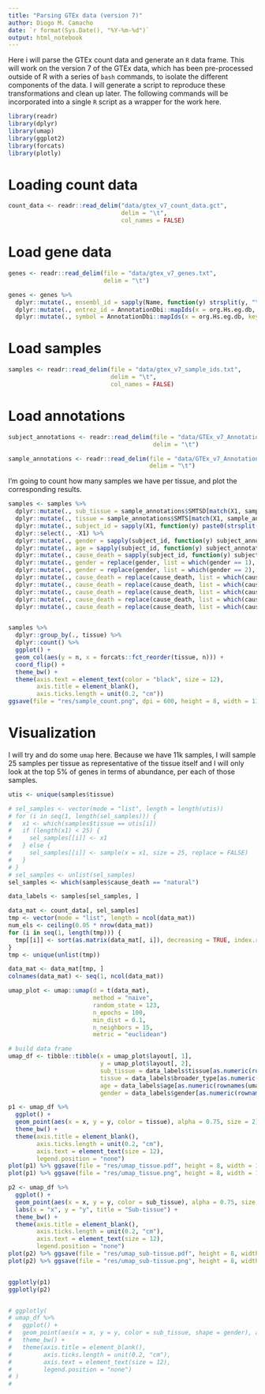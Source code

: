 ```yaml
---
title: "Parsing GTEx data (version 7)"
author: Diogo M. Camacho
date: `r format(Sys.Date(), "%Y-%m-%d")`
output: html_notebook
---
```


Here i will parse the GTEx count data and generate an `R` data frame. This will work on the version 7 of the GTEx data, which has been pre-processed outside of R with a series of `bash` commands, to isolate the different components of the data. I will generate a script to reproduce these transformations and clean up later. The following commands will be incorporated into a single `R` script as a wrapper for the work here.
 
```r
library(readr)
library(dplyr)
library(umap)
library(ggplot2)
library(forcats)
library(plotly)
```

# Loading count data
```r
count_data <- readr::read_delim("data/gtex_v7_count_data.gct", 
                                delim = "\t", 
                                col_names = FALSE)
```

# Load gene data
```r
genes <- readr::read_delim(file = "data/gtex_v7_genes.txt", 
                           delim = "\t")

genes <- genes %>% 
  dplyr::mutate(., ensembl_id = sapply(Name, function(y) strsplit(y, "\\.")[[1]][1])) %>% 
  dplyr::mutate(., entrez_id = AnnotationDbi::mapIds(x = org.Hs.eg.db, keys = ensembl_id, keytype = "ENSEMBL", column = "ENTREZID")) %>% 
  dplyr::mutate(., symbol = AnnotationDbi::mapIds(x = org.Hs.eg.db, keys = ensembl_id, keytype = "ENSEMBL", column = "SYMBOL"))
```

# Load samples
```r
samples <- readr::read_delim(file = "data/gtex_v7_sample_ids.txt", 
                             delim = "\t", 
                             col_names = FALSE)
```

# Load annotations
```r
subject_annotations <- readr::read_delim(file = "data/GTEx_v7_Annotations_SubjectPhenotypesDS.txt", 
                                         delim = "\t")

sample_annotations <- readr::read_delim(file = "data/GTEx_v7_Annotations_SampleAttributesDS.txt", 
                                        delim = "\t")
```

I'm going to count how many samples we have per tissue, and plot the corresponding results.

```r
samples <- samples %>% 
  dplyr::mutate(., sub_tissue = sample_annotations$SMTSD[match(X1, sample_annotations$SAMPID)]) %>%
  dplyr::mutate(., tissue = sample_annotations$SMTS[match(X1, sample_annotations$SAMPID)]) %>%
  dplyr::mutate(., subject_id = sapply(X1, function(y) paste0(strsplit(y, "-")[[1]][c(1,2)], collapse = "-"))) %>%
  dplyr::select(., -X1) %>%
  dplyr::mutate(., gender = sapply(subject_id, function(y) subject_annotations$SEX[subject_annotations$SUBJID == y])) %>%
  dplyr::mutate(., age = sapply(subject_id, function(y) subject_annotations$AGE[subject_annotations$SUBJID == y])) %>%
  dplyr::mutate(., cause_death = sapply(subject_id, function(y) subject_annotations$DTHHRDY[subject_annotations$SUBJID == y])) %>% 
  dplyr::mutate(., gender = replace(gender, list = which(gender == 1), "male")) %>%
  dplyr::mutate(., gender = replace(gender, list = which(gender == 2), "female")) %>%
  dplyr::mutate(., cause_death = replace(cause_death, list = which(cause_death == 0), "ventilator")) %>%
  dplyr::mutate(., cause_death = replace(cause_death, list = which(cause_death == 1), "violent")) %>%
  dplyr::mutate(., cause_death = replace(cause_death, list = which(cause_death == 2), "natural")) %>%
  dplyr::mutate(., cause_death = replace(cause_death, list = which(cause_death == 3), "intermediate")) %>%
  dplyr::mutate(., cause_death = replace(cause_death, list = which(cause_death == 4), "slow"))


samples %>%
  dplyr::group_by(., tissue) %>%
  dplyr::count() %>%
  ggplot() + 
  geom_col(aes(y = n, x = forcats::fct_reorder(tissue, n))) +
  coord_flip() + 
  theme_bw() + 
  theme(axis.text = element_text(color = "black", size = 12),
        axis.title = element_blank(),
        axis.ticks.length = unit(0.2, "cm"))
ggsave(file = "res/sample_count.png", dpi = 600, height = 8, width = 11)

```


# Visualization
I will try and do some `umap` here. Because we have 11k samples, I will sample 25 samples per tissue as representative of the tissue itself and I will only look at the top 5% of genes in terms of abundance, per each of those samples.

```r
utis <- unique(samples$tissue)

# sel_samples <- vector(mode = "list", length = length(utis))
# for (i in seq(1, length(sel_samples))) {
#   x1 <- which(samples$tissue == utis[i])
#   if (length(x1) < 25) {
#     sel_samples[[i]] <- x1
#   } else {
#     sel_samples[[i]] <- sample(x = x1, size = 25, replace = FALSE)
#   }
# }
# sel_samples <- unlist(sel_samples)
sel_samples <- which(samples$cause_death == "natural")

data_labels <- samples[sel_samples, ]

data_mat <- count_data[, sel_samples]
tmp <- vector(mode = "list", length = ncol(data_mat))
num_els <- ceiling(0.05 * nrow(data_mat))
for (i in seq(1, length(tmp))) {
  tmp[[i]] <- sort(as.matrix(data_mat[, i]), decreasing = TRUE, index.return = TRUE)$ix[1:num_els]
}
tmp <- unique(unlist(tmp))

data_mat <- data_mat[tmp, ]
colnames(data_mat) <- seq(1, ncol(data_mat))
```

```r
umap_plot <- umap::umap(d = t(data_mat), 
                        method = "naive", 
                        random_state = 123,
                        n_epochs = 100,
                        min_dist = 0.1,
                        n_neighbors = 15, 
                        metric = "euclidean")

# build data frame
umap_df <- tibble::tibble(x = umap_plot$layout[, 1],
                          y = umap_plot$layout[, 2],
                          sub_tissue = data_labels$tissue[as.numeric(rownames(umap_plot$layout))],
                          tissue = data_labels$broader_type[as.numeric(rownames(umap_plot$layout))],
                          age = data_labels$age[as.numeric(rownames(umap_plot$layout))],
                          gender = data_labels$gender[as.numeric(rownames(umap_plot$layout))])

p1 <- umap_df %>%
  ggplot() + 
  geom_point(aes(x = x, y = y, color = tissue), alpha = 0.75, size = 2) + 
  theme_bw() +
  theme(axis.title = element_blank(),
        axis.ticks.length = unit(0.2, "cm"),
        axis.text = element_text(size = 12),
        legend.position = "none")
plot(p1) %>% ggsave(file = "res/umap_tissue.pdf", height = 8, width = 11, dpi = 600)
plot(p1) %>% ggsave(file = "res/umap_tissue.png", height = 8, width = 11, dpi = 600)

p2 <- umap_df %>%
  ggplot() + 
  geom_point(aes(x = x, y = y, color = sub_tissue), alpha = 0.75, size = 2) + 
  labs(x = "x", y = "y", title = "Sub-tissue") +
  theme_bw() +
  theme(axis.title = element_blank(),
        axis.ticks.length = unit(0.2, "cm"),
        axis.text = element_text(size = 12),
        legend.position = "none")
plot(p2) %>% ggsave(file = "res/umap_sub-tissue.pdf", height = 8, width = 11, dpi = 600)
plot(p2) %>% ggsave(file = "res/umap_sub-tissue.png", height = 8, width = 11, dpi = 600)


ggplotly(p1)
ggplotly(p2)


# ggplotly(
# umap_df %>%
#   ggplot() + 
#   geom_point(aes(x = x, y = y, color = sub_tissue, shape = gender), alpha = 0.5, size = 3) + 
#   theme_bw() +
#   theme(axis.title = element_blank(),
#         axis.ticks.length = unit(0.2, "cm"),
#         axis.text = element_text(size = 12),
#         legend.position = "none")
# )
#   



```
